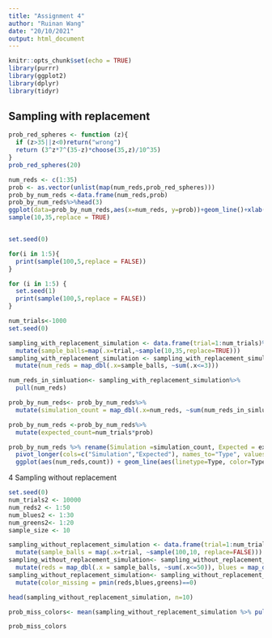 ```yaml
---
title: "Assignment 4"
author: "Ruinan Wang"
date: "20/10/2021"
output: html_document
---
```


```r
knitr::opts_chunk$set(echo = TRUE)
library(purrr)
library(ggplot2)
library(dplyr)
library(tidyr)
```

## Sampling with replacement
```r
prob_red_spheres <- function (z){
  if (z>35||z<0)return("wrong")
  return (3^z*7^(35-z)*choose(35,z)/10^35)
}
prob_red_spheres(20)

num_reds <- c(1:35)
prob <- as.vector(unlist(map(num_reds,prob_red_spheres)))
prob_by_num_reds <-data.frame(num_reds,prob)
prob_by_num_reds%>%head(3)
ggplot(data=prob_by_num_reds,aes(x=num_reds, y=prob))+geom_line()+xlab("Number of reds")+ylab("Probability")+theme_bw()
sample(10,35,replace = TRUE)


set.seed(0)

for(i in 1:5){
  print(sample(100,5,replace = FALSE))
}

for (i in 1:5) {
  set.seed(1)
  print(sample(100,5,replace = FALSE))
}

num_trials<-1000
set.seed(0)

sampling_with_replacement_simulation <- data.frame(trial=1:num_trials)%>%
  mutate(sample_balls=map(.x=trial,~sample(10,35,replace=TRUE)))
sampling_with_replacement_simulation <- sampling_with_replacement_simulation %>%
  mutate(num_reds = map_dbl(.x=sample_balls, ~sum(.x<=3)))

num_reds_in_simluation<- sampling_with_replacement_simulation%>%
  pull(num_reds)

prob_by_num_reds<- prob_by_num_reds%>%
  mutate(simulation_count = map_dbl(.x=num_reds, ~sum(num_reds_in_simluation==.x)))

prob_by_num_reds <-prob_by_num_reds%>%
  mutate(expected_count=num_trials*prob)

prob_by_num_reds %>% rename(Simulation =simulation_count, Expected = expected_count) %>%
  pivot_longer(cols=c("Simulation","Expected"), names_to="Type", values_to="count")%>%
  ggplot(aes(num_reds,count)) + geom_line(aes(linetype=Type, color=Type)) + scale_linetype_manual(values=c("solid","dashed")) + theme_bw() + xlab("Number of reds") + ylab("Count")
```


4 Sampling without replacement

```r
set.seed(0)
num_trials2 <- 10000
num_reds2 <- 1:50
num_blues2 <- 1:30
num_greens2<- 1:20
sample_size <- 10

sampling_without_replacement_simulation <- data.frame(trial=1:num_trials2)%>%
  mutate(sample_balls = map(.x=trial, ~sample(100,10, replace=FALSE)))
sampling_without_replacement_simulation<- sampling_without_replacement_simulation %>%
  mutate(reds = map_dbl(.x = sample_balls, ~sum(.x<=50)), blues = map_dbl(.x=sample_balls, ~sum(.x<=80 & .x>50)), greens = map_dbl(.x=sample_balls, ~sum(.x<=100 & .x>80)))
sampling_without_replacement_simulation<- sampling_without_replacement_simulation %>%
  mutate(color_missing = pmin(reds,blues,greens)==0)

head(sampling_without_replacement_simulation, n=10)

prob_miss_colors<- mean(sampling_without_replacement_simulation %>% pull(color_missing))

prob_miss_colors

```

